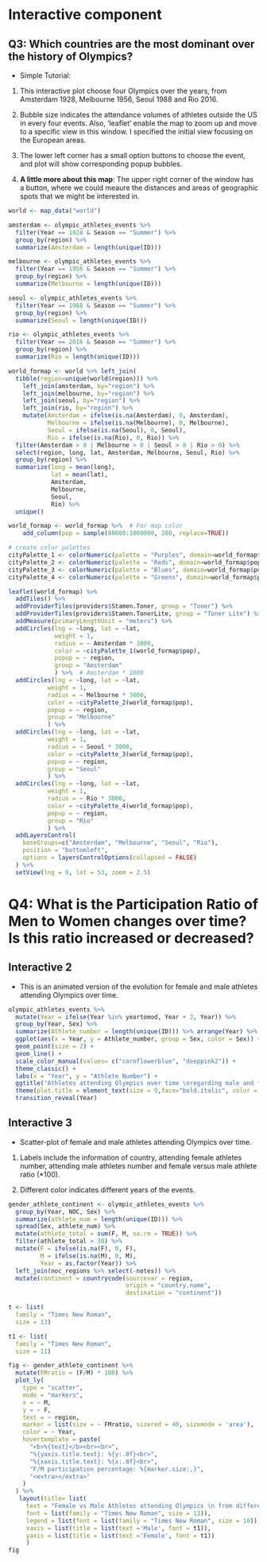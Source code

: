 # Interactive component

## Q3: Which countries are the most dominant over the history of Olympics?

- Simple Tutorial:

1. This interactive plot choose four Olympics over the years, from Amsterdam 1928, Melbourne 1956, Seoul 1988 and Rio 2016. 

2. Bubble size indicates the attendance volumes of athletes outside the US in every four events. Also, 'leaflet' enable the map to zoom up and move to a specific view in this window. I specified the initial view focusing on the European areas.

3. The lower left corner has a small option buttons to choose the event, and plot will show corresponding popup bubbles. 

4. **A little more about this map**: The upper right corner of the window has a button, where we could meaure the distances and areas of geographic spots that we might be interested in.


```r
world <- map_data("world")

amsterdam <- olympic_athletes_events %>% 
  filter(Year == 1928 & Season == "Summer") %>%
  group_by(region) %>%
  summarize(Amsterdam = length(unique(ID))) 

melbourne <- olympic_athletes_events %>% 
  filter(Year == 1956 & Season == "Summer") %>%
  group_by(region) %>%
  summarize(Melbourne = length(unique(ID))) 

seoul <- olympic_athletes_events %>% 
  filter(Year == 1988 & Season == "Summer") %>%
  group_by(region) %>%
  summarize(Seoul = length(unique(ID)))

rio <- olympic_athletes_events %>% 
  filter(Year == 2016 & Season == "Summer") %>%
  group_by(region) %>%
  summarize(Rio = length(unique(ID)))

world_formap <- world %>% left_join(
  tibble(region=unique(world$region))) %>% 
    left_join(amsterdam, by="region") %>%
    left_join(melbourne, by="region") %>%
    left_join(seoul, by="region") %>%
    left_join(rio, by="region") %>%
    mutate(Amsterdam = ifelse(is.na(Amsterdam), 0, Amsterdam),
           Melbourne = ifelse(is.na(Melbourne), 0, Melbourne),
           Seoul = ifelse(is.na(Seoul), 0, Seoul),
           Rio = ifelse(is.na(Rio), 0, Rio)) %>%
  filter(Amsterdam > 0 | Melbourne > 0 | Seoul > 0 | Rio > 0) %>%
  select(region, long, lat, Amsterdam, Melbourne, Seoul, Rio) %>%
  group_by(region) %>%
  summarize(long = mean(long),
            lat = mean(lat),
            Amsterdam, 
            Melbourne,
            Seoul,
            Rio) %>%
  unique() 

world_formap <- world_formap %>%  # For map color
    add_column(pop = sample(80000:1000000, 200, replace=TRUE))

# create color palettes
cityPalette_1 <- colorNumeric(palette = "Purples", domain=world_formap$pop )
cityPalette_2 <- colorNumeric(palette = "Reds", domain=world_formap$pop)
cityPalette_3 <- colorNumeric(palette = "Blues", domain=world_formap$pop)
cityPalette_4 <- colorNumeric(palette = "Greens", domain=world_formap$pop)

leaflet(world_formap) %>% 
  addTiles() %>%
  addProviderTiles(providers$Stamen.Toner, group = "Toner") %>%
  addProviderTiles(providers$Stamen.TonerLite, group = "Toner Lite") %>%
  addMeasure(primaryLengthUnit = "meters") %>%
  addCircles(lng = ~long, lat = ~lat,
             weight = 1,
             radius = ~ Amsterdam * 3000, 
             color = ~cityPalette_1(world_formap$pop),
             popup = ~ region,
             group = "Amsterdam"
             ) %>%  # Amsterdam * 1000 
  addCircles(lng = ~long, lat = ~lat,
           weight = 1,
           radius = ~ Melbourne * 3000,
           color = ~cityPalette_2(world_formap$pop),
           popup = ~ region,
           group = "Melbourne"
           ) %>%
  addCircles(lng = ~long, lat = ~lat,
           weight = 1,
           radius = ~ Seoul * 3000, 
           color = ~cityPalette_3(world_formap$pop),
           popup = ~ region,
           group = "Seoul"
           ) %>%
  addCircles(lng = ~long, lat = ~lat,
           weight = 1,
           radius = ~ Rio * 3000, 
           color = ~cityPalette_4(world_formap$pop),
           popup = ~ region,
           group = "Rio"
           ) %>%
  addLayersControl(
    baseGroups=c("Amsterdam", "Melbourne", "Seoul", "Rio"),
    position = "bottomleft",
    options = layersControlOptions(collapsed = FALSE)
  ) %>%
  setView(lng = 9, lat = 53, zoom = 2.5)
```


# Q4: What is the Participation Ratio of Men to Women changes over time? Is this ratio increased or decreased?

## Interactive 2

- This is an animated version of the evolution for female and male athletes attending Olympics over time.

```r
olympic_athletes_events %>% 
  mutate(Year = ifelse(Year %in% yeartomod, Year + 2, Year)) %>%
  group_by(Year, Sex) %>%
  summarize(Athlete_number = length(unique(ID))) %>% arrange(Year) %>% 
  ggplot(aes(x = Year, y = Athlete_number, group = Sex, color = Sex)) + 
  geom_point(size = 2) + 
  geom_line() + 
  scale_color_manual(values= c("cornflowerblue", "deeppink2")) + 
  theme_classic() + 
  labs(x = "Year", y = "Athlete Number") +
  ggtitle("Athletes attending Olympics over time \nregarding male and female athletes") + 
  theme(plot.title = element_text(size = 9,face="bold.italic", color = "red3")) + 
  transition_reveal(Year)
```

## Interactive 3

- Scatter-plot of female and male athletes attending Olympics over time.

1. Labels include the information of country, attending female athletes number, attending male athletes number and female versus male athlete ratio (*100). 

2. Different color indicates different years of the events.


```r
gender_athlete_continent <- olympic_athletes_events %>% 
  group_by(Year, NOC, Sex) %>%
  summarize(athlete_num = length(unique(ID))) %>%
  spread(Sex, athlete_num) %>%
  mutate(athlete_total = sum(F, M, na.rm = TRUE)) %>% 
  filter(athlete_total > 30) %>%
  mutate(F = ifelse(is.na(F), 0, F),
         M = ifelse(is.na(M), 0, M), 
         Year = as.factor(Year)) %>%
  left_join(noc_regions %>% select(-notes)) %>%
  mutate(continent = countrycode(sourcevar = region,
                                 origin = "country.name",
                                 destination = "continent"))

t <- list(
  family = "Times New Roman",
  size = 13)

t1 <- list(
  family = "Times New Roman",
  size = 11)

fig <- gender_athlete_continent %>%
  mutate(FMratio = (F/M) * 100) %>%
  plot_ly(
    type = "scatter",
    mode = "markers",
    x = ~ M,
    y = ~ F,
    text = ~ region,
    marker = list(size = ~ FMratio, sizered = 40, sizemode = 'area'),
    color = ~ Year,
    hovertemplate = paste(
      "<b>%{text}</b><br><br>",
      "%{yaxis.title.text}: %{y:.0f}<br>",
      "%{xaxis.title.text}: %{x:.0f}<br>",
      "F/M participation percentage: %{marker.size:,}",
      "<extra></extra>"
    ) 
  ) %>%
   layout(title= list(
     text = "Female vs Male Athletes attending Olympics \n from different Nations over the Year", 
     font = list(family = "Times New Roman", size = 13)),
     legend = list(font = list(family = "Times New Roman", size = 10)),
     xaxis = list(title = list(text ='Male', font = t1)),
     yaxis = list(title = list(text ='Female', font = t1))
     )
fig

```


